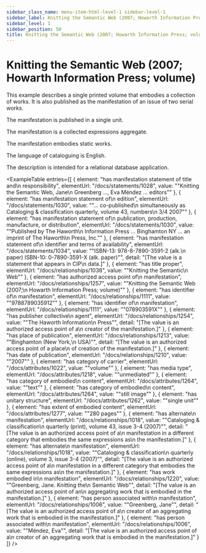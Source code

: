```yaml
---
sidebar_class_name: menu-item-html-level-1 sidebar-level-1
sidebar_label: Knitting the Semantic Web (2007; Howarth Information Press; volume)
sidebar_level: 1
sidebar_position: 50
title: Knitting the Semantic Web (2007; Howarth Information Press; volume)
---
```


# Knitting the Semantic Web (2007; Howarth Information Press; volume)

This example describes a single printed volume that embodies a collection of works.
              It is also published as the manifestation of an issue of two serial works.

The manifestation is published in a single unit.

The manifestation is a collected expressions aggregate.

The manifestation embodies static works.

The language of cataloguing is English.

The description is intended for a relational database application.

<ExampleTable
  entries={[
    {
      element: "has manifestation statement of title and\n                    responsibility",
      elementUrl: "/docs/statements/1028",
      value: "\"Knitting the Semantic Web, Jane\n                  Greenberg …, Eva Méndez … editors\""
    },
    {
      element: "has manifestation statement of\n                      edition",
      elementUrl: "/docs/statements/1030",
      value: "\"… co-published\n                    simultaneously as Cataloging & classification quarterly, volume 43, numbers\n                    3/4 2007\""
    },
    {
      element: "has manifestation statement of\n                      publication, production, manufacture, or distribution",
      elementUrl: "/docs/statements/1030",
      value: "\"Published by The Haworth\n                    Information Press … Binghamton NY … an imprint of The Haworth\n                    Press, Inc.\""
    },
    {
      element: "has manifestation statement of\n                      identifier and terms of availability",
      elementUrl: "/docs/statements/1034",
      value: "\"ISBN-13: 978-8-7890-3591-2 (alk.\n                    paper) ISBN-10: 0-7890-3591-X (alk. paper)\"",
      detail: "[The value is a statement that appears in CIP\n                      data.]"
    },
    {
      element: "has title proper",
      elementUrl: "/docs/relationships/1038",
      value: "\"Knitting the Semantic\n                  Web\""
    },
    {
      element: "has authorized access point of\n                      manifestation",
      elementUrl: "/docs/relationships/1257",
      value: "\"Knitting the Semantic Web (2007;\n                    Howarth Information Press; volume)\""
    },
    {
      element: "has identifier of\n                  manifestation",
      elementUrl: "/docs/relationships/1111",
      value: "\"9788789035912\""
    },
    {
      element: "has identifier of\n                  manifestation",
      elementUrl: "/docs/relationships/1111",
      value: "\"078903591X\""
    },
    {
      element: "has publisher collective\n                    agent",
      elementUrl: "/docs/relationships/1254",
      value: "\"The Haworth Information\n                    Press\"",
      detail: "[The value is an authorized access point of a\n                      creator of the manifestation.]"
    },
    {
      element: "has place of publication",
      elementUrl: "/docs/relationships/1213",
      value: "\"Binghamton (New York,\n                    USA)\"",
      detail: "[The value is an authorized access point of a place\n                      of creation of the manifestation.]"
    },
    {
      element: "has date of publication",
      elementUrl: "/docs/relationships/1210",
      value: "\"2007\""
    },
    {
      element: "has category of carrier",
      elementUrl: "/docs/attributes/1022",
      value: "\"volume\""
    },
    {
      element: "has media type",
      elementUrl: "/docs/attributes/1218",
      value: "\"unmediated\""
    },
    {
      element: "has category of embodied\n                  content",
      elementUrl: "/docs/attributes/1264",
      value: "\"text\""
    },
    {
      element: "has category of embodied\n                  content",
      elementUrl: "/docs/attributes/1264",
      value: "\"still image\""
    },
    {
      element: "has unitary structure",
      elementUrl: "/docs/attributes/1262",
      value: "\"single unit\""
    },
    {
      element: "has extent of embodied content",
      elementUrl: "/docs/attributes/1277",
      value: "\"280 pages\""
    },
    {
      element: "has alternate\n                    manifestation",
      elementUrl: "/docs/relationships/1018",
      value: "\"Cataloging & classification\n                    quarterly (print), volume 43, issue 3-4 (2007)\"",
      detail: "[The value is an authorized access point of a\n                      manifestation in a different category that embodies the same expressions as\n                      the manifestation.]"
    },
    {
      element: "has alternate\n                    manifestation",
      elementUrl: "/docs/relationships/1018",
      value: "\"Cataloging & classification\n                    quarterly (online), volume 3, issue 3-4 (2007)\"",
      detail: "[The value is an authorized access point of a\n                      manifestation in a different category that embodies the same expressions as\n                      the manifestation.]"
    },
    {
      element: "has work embodied in\n                      manifestation",
      elementUrl: "/docs/relationships/1220",
      value: "\"Greenberg, Jane. Knitting the\n                    Semantic Web\"",
      detail: "[The value is an authorized access point of an\n                      aggregating work that is embodied in the manifestation.]"
    },
    {
      element: "has person associated with\n                      manifestation",
      elementUrl: "/docs/relationships/1006",
      value: "\"Greenberg, Jane\"",
      detail: "[The value is an authorized access point of a\n                      creator of an aggregating work that is embodied in the manifestation.]"
    },
    {
      element: "has person associated with\n                      manifestation",
      elementUrl: "/docs/relationships/1006",
      value: "\"Méndez, Eva\"",
      detail: "[The value is an authorized access point of a\n                      creator of an aggregating work that is embodied in the manifestation.]"
    }
  ]}
/>
